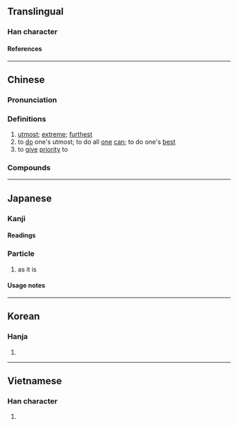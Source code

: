 {{also|尽}}
{{character info/new}}
==Translingual==
{{Han simplified forms|儘|侭|尽|ex=y}}

===Han character===
{{Han char|rn=9|rad=人|as=14|sn=16|four=25217|canj=OLMT|ids=⿰亻盡}}

====References====
{{Han ref|kx=0120.060|dkj=01234|dj=0253.210|hdz=10232.060|uh=5118}}

----

==Chinese==
{{zh-forms|s=尽|t2=盡}}

===Pronunciation===
{{zh-pron
|m=jǐn
|c=zeon2
|h=pfs=
|md=
|mn=qz:chǐn/tw,xm,zz:chīn
|w=
|cat=adv,v
}}

===Definitions===
{{zh-hanzi}}

# [[utmost]]; [[extreme]]; [[furthest]]
# to [[do]] one's utmost; to do all [[one]] [[can]]; to do one's [[best]]
# to [[give]] [[priority]] to

===Compounds===
{{zh-der|儘子|儘夠|儘著|儘早|儘快|儘裡邊兒|儘教|儘落尾|儘自|儘量|儘想|儘力|儘數|儘先|儘底下|儘性|儘興|儘管|儘意隨心|儘讓|有儘有讓}}

----

==Japanese==
{{ja-kanji forms|侭|儘}}

===Kanji===
{{ja-kanji|grade=|rs=人14|shin=侭}}

====Readings====
{{ja-readings
|goon=じん
|kanon=しん
|kun=ことごと-く, まま-
}}

===Particle===
{{ja-pos|particle|まま}}

# {{ja-def|まま}} as it is

====Usage notes====
{{ja-uk|まま}}

----

==Korean==

===Hanja===
{{ko-hanja|진}}

# {{defn|lang=ko|sort=人14}}

----

==Vietnamese==

===Han character===
{{vi-readings|rs=人14|reading=tẫn}}

# {{defn|lang=vi|sort=人14}}